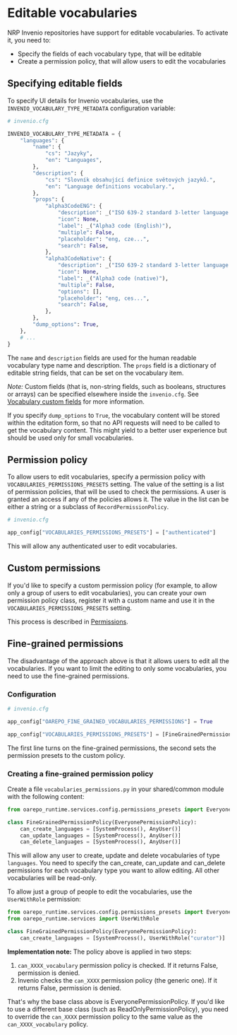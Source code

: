 
# Editable vocabularies  <Difficulty level="intermediate" />

NRP Invenio repositories have support for editable vocabularies. To activate it, you need to:

* Specify the fields of each vocabulary type, that will be editable
* Create a permission policy, that will allow users to edit the vocabularies

## Specifying editable fields

To specify UI details for Invenio vocabularies, use the `INVENIO_VOCABULARY_TYPE_METADATA` configuration variable:

```python
# invenio.cfg

INVENIO_VOCABULARY_TYPE_METADATA = {
    "languages": {
        "name": {
            "cs": "Jazyky",
            "en": "Languages",
        },
        "description": {
            "cs": "Slovník obsahující definice světových jazyků.",
            "en": "Language definitions vocabulary.",
        },
        "props": {
            "alpha3CodeENG": {
                "description": _("ISO 639-2 standard 3-letter language code"),
                "icon": None,
                "label": _("Alpha3 code (English)"),
                "multiple": False,
                "placeholder": "eng, cze...",
                "search": False,
            },
            "alpha3CodeNative": {
                "description": _("ISO 639-2 standard 3-letter language code"),
                "icon": None,
                "label": _("Alpha3 code (native)"),
                "multiple": False,
                "options": [],
                "placeholder": "eng, ces...",
                "search": False,
            },
        },
        "dump_options": True,
    },
    # ...
}
```

The `name` and `description` fields are used for the human readable vocabulary type name and description.
The `props` field is a dictionary of editable string fields, that can be set on the vocabulary item.

*Note:* Custom fields (that is, non-string fields, such as booleans, structures or arrays) can be specified elsewhere
inside the `invenio.cfg`. See [Vocabulary custom fields](/customize/vocabularies/custom_fields.mdx) for more information.

If you specify `dump_options` to `True`, the vocabulary content will be stored within the editation form,
so that no API requests will need to be called to get the vocabulary content. This might yield to a better user experience
but should be used only for small vocabularies.

## Permission policy

To allow users to edit vocabularies, specify a permission policy with `VOCABULARIES_PERMISSIONS_PRESETS` setting.
The value of the setting is a list of permission policies, that will be used to check the permissions.
A user is granted an access if any of the policies allows it. The value in the list can be either a string
or a subclass of `RecordPermissionPolicy`.

```python
# invenio.cfg

app_config["VOCABULARIES_PERMISSIONS_PRESETS"] = ["authenticated"]
```

This will allow any authenticated user to edit vocabularies.

## Custom permissions

If you'd like to specify a custom permission policy (for example,
to allow only a group of users to edit vocabularies), you can create
your own permission policy class, register it with a custom name and
use it in the `VOCABULARIES_PERMISSIONS_PRESETS` setting.

This process is described in [Permissions](/customize/record/permissions.mdx).


## Fine-grained permissions

The disadvantage of the approach above is that it allows users to edit all the vocabularies.
If you want to limit the editing to only some vocabularies, you need to use the fine-grained permissions.

### Configuration

```python
# invenio.cfg

app_config["OAREPO_FINE_GRAINED_VOCABULARIES_PERMISSIONS"] = True

app_config["VOCABULARIES_PERMISSIONS_PRESETS"] = [FineGrainedPermissionPolicy]
```

The first line turns on the fine-grained permissions, the second sets the permission presets to the custom policy.

### Creating a fine-grained permission policy

Create a file `vocabularies_permissions.py` in your shared/common module with the following content:

```python
from oarepo_runtime.services.config.permissions_presets import EveryonePermissionPolicy

class FineGrainedPermissionPolicy(EveryonePermissionPolicy):
    can_create_languages = [SystemProcess(), AnyUser()]
    can_update_languages = [SystemProcess(), AnyUser()]
    can_delete_languages = [SystemProcess(), AnyUser()]
```

This will allow any user to create, update and delete vocabularies of type `languages`. You need to specify the
can_create, can_update and can_delete permissions for each vocabulary type you want to allow editing. All other
vocabularies will be read-only.

To allow just a group of people to edit the vocabularies, use the `UserWithRole` permission:

```python
from oarepo_runtime.services.config.permissions_presets import EveryonePermissionPolicy
from oarepo_runtime.services import UserWithRole

class FineGrainedPermissionPolicy(EveryonePermissionPolicy):
    can_create_languages = [SystemProcess(), UserWithRole("curator")]
```

**Implementation note:** The policy above is applied in two steps:

1. `can_XXXX_vocabulary` permission policy is checked. If it returns False, permission is denied.
2. Invenio checks the `can_XXXX` permission policy (the generic one). If it returns False, permission is denied.

That's why the base class above is EveryonePermissionPolicy. If you'd like to use a different base class
(such as ReadOnlyPermissionPolicy), you need to override the `can_XXXX` permission policy to the same value
as the `can_XXXX_vocabulary` policy.